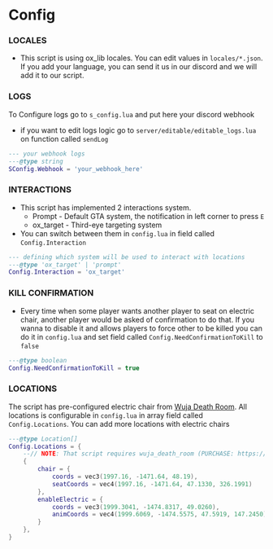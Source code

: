 # Config

### LOCALES

-   This script is using ox_lib locales. You can edit values in `locales/*.json`. If you add your language, you can send it us in our discord and we will add it to our script.

### LOGS

To Configure logs go to `s_config.lua` and put here your discord webhook

-   if you want to edit logs logic go to `server/editable/editable_logs.lua` on function called `sendLog`

```lua filename="s_config.lua"
--- your webhook logs
---@type string
SConfig.Webhook = 'your_webhook_here'
```

### INTERACTIONS

-   This script has implemented 2 interactions system.
    -   Prompt - Default GTA system, the notification in left corner to press `E`
    -   ox_target - Third-eye targeting system
-   You can switch between them in `config.lua` in field called `Config.Interaction`

```lua filename="config.lua"
--- defining which system will be used to interact with locations
---@type 'ox_target' | 'prompt'
Config.Interaction = 'ox_target'
```

### KILL CONFIRMATION

-   Every time when some player wants another player to seat on electric chair, another player would be asked of confirmation to do that. If you wanna to disable it and allows players to force other to be killed you can do it in `config.lua` and set field called `Config.NeedConfirmationToKill` to `false`

```lua filename="config.lua"
---@type boolean
Config.NeedConfirmationToKill = true
```

### LOCATIONS

The script has pre-configured electric chair from [Wuja Death Room](https://wuja-maps.tebex.io/package/6312401). All locations is configurable in `config.lua` in array field called `Config.Locations`. You can add more locations with electric chairs

```lua filename="config.lua"
---@type Location[]
Config.Locations = {
    --// NOTE: That script requires wuja_death_room (PURCHASE: https://wuja-maps.tebex.io/package/6312401)
    {
        chair = {
            coords = vec3(1997.16, -1471.64, 48.19),
            seatCoords = vec4(1997.16, -1471.64, 47.1330, 326.1991)
        },
        enableElectric = {
            coords = vec3(1999.3041, -1474.8317, 49.0260),
            animCoords = vec4(1999.6069, -1474.5575, 47.5919, 147.2450)
        }
    },
}
```
